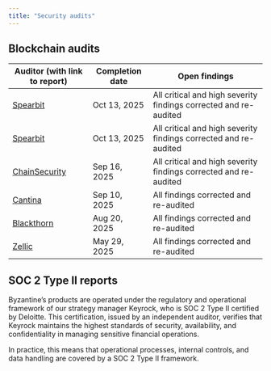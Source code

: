 ```yaml
---
title: "Security audits"
---
```


## Blockchain audits

| **Auditor (with link to report)**                                                                                                                                        | **Completion date** | **Open findings**                                                |
| ------------------------------------------------------------------------------------------------------------------------------------------------------------------------ | ------------------- | ---------------------------------------------------------------- |
| [Spearbit](https://github.com/Byzantine-Finance/credit-vault-v2/blob/main/audits/2025-08-11-spearbit.pdf)                                                                | Oct 13, 2025        | All critical and high severity findings corrected and re-audited |
| [Spearbit](https://github.com/Byzantine-Finance/credit-vault-v2/blob/main/audits/2025-05-19-spearbit.pdf)                                                                | Oct 13, 2025        | All critical and high severity findings corrected and re-audited |
| [ChainSecurity](https://github.com/Byzantine-Finance/credit-vault-v2/blob/main/audits/2025-09-15-chainsecurity.pdf)                                                      | Sep 16, 2025        | All critical and high severity findings corrected and re-audited |
| [Cantina](https://github.com/Byzantine-Finance/credit-vault-v2/blob/main/audits/adapters/CompoundV3%20and%20ERC4626Merkl%20Adapters%20-%20Cantina%20-%20Sept%202025.pdf) | Sep 10, 2025        | All findings corrected and re-audited                            |
| [Blackthorn](https://github.com/Byzantine-Finance/credit-vault-v2/blob/main/audits/2025-09-15-blackthorn.pdf)                                                            | Aug 20, 2025        | All findings corrected and re-audited                            |
| [Zellic](https://github.com/Byzantine-Finance/credit-vault-v2/blob/main/audits/2025-07-15-zellic.pdf)                                                                    | May 29, 2025        | All findings corrected and re-audited                            |

## SOC 2 Type II reports

Byzantine’s products are operated under the regulatory and operational framework of our strategy manager Keyrock, who is SOC 2 Type II certified by Deloitte. This certification, issued by an independent auditor, verifies that Keyrock maintains the highest standards of security, availability, and confidentiality in managing sensitive financial operations.

In practice, this means that operational processes, internal controls, and data handling are covered by a SOC 2 Type II framework.